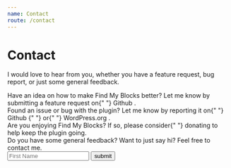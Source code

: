 ```yaml
---
name: Contact
route: /contact
---
```



# Contact

I would love to hear from you, whether you have a feature request, bug report,
or just some general feedback.

<div style={{ display: "flex", gap: "1.25em", flexWrap: "wrap" }}>
  <div style={{ flex: "1 0" }}>
    <Card title="Requests">
      <Content>
        Have an idea on how to make Find My Blocks better? Let me know by
        submitting a feature request on{" "}
        <Link
          url="https://github.com/eddysims/find-my-blocks/issues"
          openInNewTab
        >
          Github
        </Link>
        .
      </Content>
    </Card>
  </div>
  <div style={{ flex: "1 0" }}>
    <Card title="Report A Bug">
      <Content>
        Found an issue or bug with the plugin? Let me know by reporting it on{" "}
        <Link
          url="https://github.com/eddysims/find-my-blocks/issues"
          openInNewTab
        >
          Github
        </Link>{" "}
        <span>or</span>{" "}
        <Link
          url="https://wordpress.org/support/plugin/find-my-blocks/"
          openInNewTab
        >
          WordPress.org
        </Link>
        .
      </Content>
    </Card>
  </div>
  <div style={{ flex: "1 0 100%" }}>
    <Card title="Donations">
      <Content>
        Are you enjoying Find My Blocks? If so, please consider{" "}
        <Link url="/donate">donating</Link> to help keep the plugin going.
      </Content>
    </Card>
  </div>
  <div style={{ flex: "1 0 100%" }}>
    <Card title="Contact Me">
      <Content>
        Do you have some general feedback? Want to just say hi? Feel free to
        contact me.
      </Content>
      <Content>
        <form name="contact" method="post" data-netlify="true">
          <input name="firstName" placeholder="First Name" />
          <input type="hidden" name="form-name" value="contact" />
          <input type="submit" value="submit" />
        </form>
      </Content>
    </Card>

  </div>
</div>
